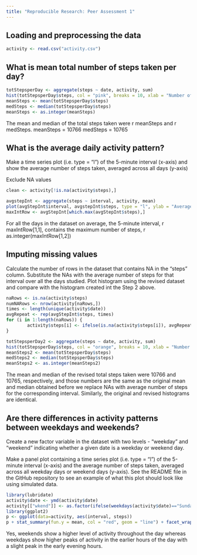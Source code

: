 ```yaml
---
title: "Reproducible Research: Peer Assessment 1"
---
```



## Loading and preprocessing the data

```r
activity <- read.csv("activity.csv")
```

## What is mean total number of steps taken per day?

```r
totStepsperDay <- aggregate(steps ~ date, activity, sum)
hist(totStepsperDay$steps, col = "pink", breaks = 10, xlab = "Number of steps taken per day", main = "Histogram of Steps Taken Per Day")
meanSteps <- mean(totStepsperDay$steps)
medSteps <- median(totStepsperDay$steps)
meanSteps <- as.integer(meanSteps)
```

The mean and median of the total steps taken were r meanSteps and r medSteps.
meanSteps = 10766
medSteps = 10765

## What is the average daily activity pattern?

Make a time series plot (i.e. type = "l") of the 5-minute interval (x-axis) and show the average number of steps taken, averaged across all days (y-axis)

Exclude NA values

```r
clean <- activity[!is.na(activity$steps),]
```

```r
avgstepInt <- aggregate(steps ~ interval, activity, mean)
plot(avgStepInt$interval, avgstepInt$steps, type = "l", ylab = "Average Number of Steps", xlab = "5-minute Interval", main = "Average Number of Steps Taken in 5-Minute Intervals")
maxIntRow <- avgStepInt[which.max(avgStepInt$steps),]
```

For all the days in the dataset on average, the 5-minute interval, r maxIntRow[1,1], contains the maximum number of steps, r as.integer(maxIntRow[1,2])

## Imputing missing values

Calculate the number of rows in the dataset that contains NA in the "steps" column. Substitute the NAs with the average number of steps for that interval over all the days studied. Plot histogram using the revised dataset and compare with the histogram created int the Step 2 above.

```r
naRows <- is.na(activity$steps)
numNARows <- nrow(activity[naRows,])
times <- length(unique(activity$date))
avgRepeat <- rep(avgStepInt$steps, times)
for (i in 1:length(naRows)) {
        activity$steps[i] <- ifelse(is.na(activity$steps[i]), avgRepeat[i], activity$steps[i])
}

totStepsperDay2 <- aggregate(steps ~ date, activity, sum)
hist(totStepsperDay$steps, col = "orange", breaks = 10, xlab = "Number of steps taken per day", main = "Histogram of Steps Taken Per Day - Revised")
meanSteps2 <- mean(totStepsperDay$steps)
medSteps2 <- median(totStepsperDay$steps)
meanSteps2 <- as.integer(meanSteps2)
```

The mean and median of the revised total steps taken were 10766 and 10765, respectively, and those numbers are the same as the original mean and median obtained before we replace NAs with average number of steps for the corresponding interval. Similarly, the original and revised histograms are identical.

## Are there differences in activity patterns between weekdays and weekends?

Create a new factor variable in the dataset with two levels - "weekday" and "weekend" indicating whether a given date is a weekday or weekend day.

Make a panel plot containing a time series plot (i.e. type = "l") of the 5-minute interval (x-axis) and the average number of steps taken, averaged across all weekday days or weekend days (y-axis). See the README file in the GitHub repository to see an example of what this plot should look like using simulated data.

```r

library(lubridate)
activity$date <- ymd(activity$date)
activity[["wkend"]] <- as.factor(ifelse(weekdays(activity$date)=="Sunday"|weekdays(activity$date)=="Saturday", "weekend","weekday"))
library(ggplot2)
p <- ggplot(data=activity, aes(interval, steps))
p + stat_summary(fun.y = mean, col = "red", geom = "line") + facet_wrap(~ wkend) + ggtitle("Average Number of Steps Taken in 5-Minute Intervals")

```

Yes, weekends show a higher level of activity throughout the day whereas weekdays show higher peaks of activity in the earlier hours of the day with a slight peak in the early evening hours.
